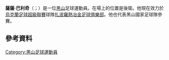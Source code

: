 {{blpunsourced|time=2015-06-01T14:55:39+00:00}}
{{expand|time=2015-06-01T14:55:39+00:00}}
'''薩薩·巴利奇'''（{{lang-sr|Саша Балић}}；{{bd|1990年|1月29日|catIdx=Balić}}）是一位[[黑山|黑山]]足球運動員。在場上的位置是後衛。他現在效力於[[烏克蘭足球超級聯賽|烏克蘭足球超級聯賽]]球隊[[扎波羅熱冶金足球俱樂部|扎波羅熱冶金足球俱樂部]]。他也代表黑山國家足球隊參賽。

==參考資料==
{{Reflist}}

{{DEFAULTSORT: Balić, Sasa}}
[[Category:黑山足球運動員|Category:黑山足球運動員]]